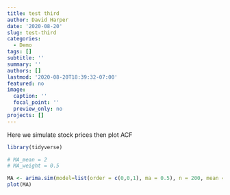 ```yaml
---
title: test third
author: David Harper
date: '2020-08-20'
slug: test-third
categories:
  - Demo
tags: []
subtitle: ''
summary: ''
authors: []
lastmod: '2020-08-20T18:39:32-07:00'
featured: no
image:
  caption: ''
  focal_point: ''
  preview_only: no
projects: []
---
```



Here we simulate stock prices then plot ACF


```r
library(tidyverse)

# MA_mean = 2
# MA_weight = 0.5

MA <- arima.sim(model=list(order = c(0,0,1), ma = 0.5), n = 200, mean = 2)
plot(MA)

```
